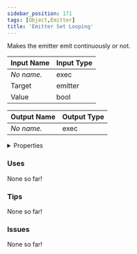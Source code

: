 ```yaml
---
sidebar_position: 171
tags: [Object,Emitter]
title: 'Emitter Set Looping'
---
```


Makes the emitter emit continuously or not.



<DocusaurusSvg />

| Input Name | Input Type |
|-----------|-----------|
| *No name.* | exec |
| Target | emitter |
| Value | bool |

| Output Name | Output Type |
|-----------|-----------|
| *No name.* | exec |


<details>
  <summary>Properties</summary>
  <div>
    <div>
    <table>
      <thead>
        <tr>
          <th>Is beta required?</th>
          <th>No</th>
        </tr>
        <tr>
          <th>Is this chip a trolling risk?</th>
          <th>No</th>
        </tr>
        <tr>
          <th>Is this chip a role assignment risk?</th>
          <th>No</th>
        </tr>
        <tr>
          <th>Chip UUID</th>
          <th>36881bd0-7da0-44a7-b6ef-8cd3770fed78</th>
        </tr>
        <tr>
          <th>Room availability</th>
          <th>Available everywhere</th>
        </tr>
      </thead>
    </table>
    </div>
  </div>
</details>

### Uses

None so far!

### Tips

None so far!

### Issues

None so far!